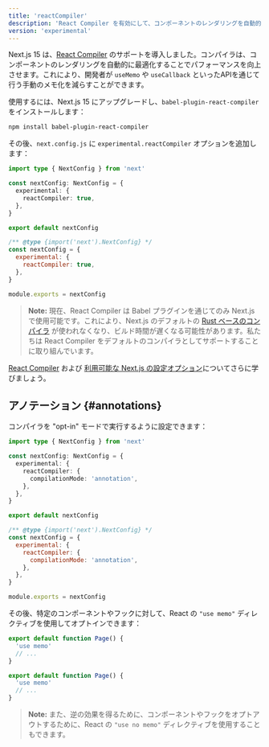 ```yaml
---
title: 'reactCompiler'
description: 'React Compiler を有効にして、コンポーネントのレンダリングを自動的に最適化します。'
version: 'experimental'
---
```


Next.js 15 は、[React Compiler](https://react.dev/learn/react-compiler) のサポートを導入しました。コンパイラは、コンポーネントのレンダリングを自動的に最適化することでパフォーマンスを向上させます。これにより、開発者が `useMemo` や `useCallback` といったAPIを通じて行う手動のメモ化を減らすことができます。

使用するには、Next.js 15 にアップグレードし、`babel-plugin-react-compiler` をインストールします：

```bash title="Terminal"
npm install babel-plugin-react-compiler
```

その後、`next.config.js` に `experimental.reactCompiler` オプションを追加します：

<Tabs>
<TabItem value="ts" label="TypeScript">

```ts title="next.config.ts" switcher
import type { NextConfig } from 'next'

const nextConfig: NextConfig = {
  experimental: {
    reactCompiler: true,
  },
}

export default nextConfig
```

</TabItem>
<TabItem value="js" label="JavaScript">

```js title="next.config.js" switcher
/** @type {import('next').NextConfig} */
const nextConfig = {
  experimental: {
    reactCompiler: true,
  },
}

module.exports = nextConfig
```

</TabItem>
</Tabs>

> **Note:** 現在、React Compiler は Babel プラグインを通じてのみ Next.js で使用可能です。これにより、Next.js のデフォルトの [Rust ベースのコンパイラ](/docs/architecture/nextjs-compiler) が使われなくなり、ビルド時間が遅くなる可能性があります。私たちは React Compiler をデフォルトのコンパイラとしてサポートすることに取り組んでいます。

[React Compiler](https://react.dev/learn/react-compiler) および [利用可能な Next.js の設定オプション](https://react.dev/learn/react-compiler#usage-with-nextjs)についてさらに学びましょう。

## アノテーション {#annotations}

コンパイラを "opt-in" モードで実行するように設定できます：

<Tabs>
<TabItem value="ts" label="TypeScript">

```ts title="next.config.ts" switcher
import type { NextConfig } from 'next'

const nextConfig: NextConfig = {
  experimental: {
    reactCompiler: {
      compilationMode: 'annotation',
    },
  },
}

export default nextConfig
```

</TabItem>
<TabItem value="js" label="JavaScript">

```js title="next.config.js" switcher
/** @type {import('next').NextConfig} */
const nextConfig = {
  experimental: {
    reactCompiler: {
      compilationMode: 'annotation',
    },
  },
}

module.exports = nextConfig
```

</TabItem>
</Tabs>

その後、特定のコンポーネントやフックに対して、React の `"use memo"` ディレクティブを使用してオプトインできます：

<Tabs>
<TabItem value="ts" label="TypeScript">

```ts title="app/page.tsx" switcher
export default function Page() {
  'use memo'
  // ...
}
```

</TabItem>
<TabItem value="js" label="JavaScript">

```js title="app/page.js" switcher
export default function Page() {
  'use memo'
  // ...
}
```

</TabItem>
</Tabs>

> **Note:** また、逆の効果を得るために、コンポーネントやフックをオプトアウトするために、React の `"use no memo"` ディレクティブを使用することもできます。
